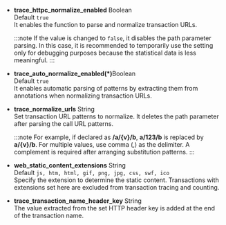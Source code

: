 -   **trace_httpc_normalize_enabled** <span class='type'>Boolean</span><br/>
    Default `true`<br/>It enables the function to parse and normalize transaction URLs.

    :::note
    If the value is changed to `false`, it disables the path parameter parsing. In this case, it is recommended to temporarily use the setting only for debugging purposes because the statistical data is less meaningful.
    :::

-   **trace_auto_normalize_enabled(\*)**<span class='type'>Boolean</span><br/>
    Default `true`<br/>It enables automatic parsing of patterns by extracting them from annotations when normalizing transaction URLs.

-   **trace_normalize_urls** <span class='type'>String</span><br/>
    Set transaction URL patterns to normalize. It deletes the path parameter after parsing the call URL patterns.

    :::note
    For example, if declared as **/a/{v}/b**, **a/123/b** is replaced by **a/{v}/b**. For multiple values, use comma (,) as the delimiter. A complement is required after arranging substitution patterns.
    :::

-   **web_static_content_extensions** <span class='type'>String</span><br/>
    Default `js, htm, html, gif, png, jpg, css, swf, ico`<br/>Specify the extension to determine the static content. Transactions with extensions set here are excluded from transaction tracing and counting.

-   **trace_transaction_name_header_key** <span class='type'>String</span><br/>
    The value extracted from the set HTTP header key is added at the end of the transaction name.
